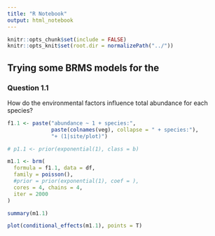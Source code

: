 ```yaml
---
title: "R Notebook"
output: html_notebook
---
```


```r
knitr::opts_chunk$set(include = FALSE)
knitr::opts_knit$set(root.dir = normalizePath("../"))
```

## Trying some BRMS models for the 


###  Question 1.1
How do the environmental factors influence total abundance for each species?
```r
f1.1 <- paste("abundance ~ 1 + species:",
              paste(colnames(veg), collapse = " + species:"),
              "+ (1|site/plot)")

# p1.1 <- prior(exponential(1), class = b)

m1.1 <- brm(
  formula = f1.1, data = df,
  family = poisson(),
  #prior = prior(exponential(1), coef = ),
  cores = 4, chains = 4,
  iter = 2000
)

summary(m1.1)

plot(conditional_effects(m1.1), points = T)
```

